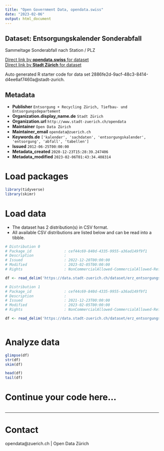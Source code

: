 ```yaml
---
title: "Open Government Data, opendata.swiss"
date: "2023-02-06"
output: html_document
---
```


## Dataset: Entsorgungskalender Sonderabfall

Sammeltage Sonderabfall nach Station / PLZ

[Direct link by **opendata.swiss** for dataset](https://opendata.swiss/de/dataset/entsorgungskalender-sonderabfall1)<br>
[Direct link by **Stadt Zürich** for dataset](https://data.stadt-zuerich.ch/dataset/erz_entsorgungskalender_sonderabfall)

Auto generated R starter code for data set 2886fe2d-9acf-48c3-8414-d4ee6af7460a@stadt-zurich.

## Metadata

- **Publisher** `Entsorgung + Recycling Zürich, Tiefbau- und Entsorgungsdepartement`
- **Organization.display_name.de** `Stadt Zürich`
- **Organization.url** `http://www.stadt-zuerich.ch/opendata`
- **Maintainer** `Open Data Zürich`
- **Maintainer_email** `opendata@zuerich.ch`
- **Keywords.de** `['kalender', 'sachdaten', 'entsorgungskalender', 'entsorgung', 'abfall', 'tabellen']`
- **Issued** `2012-06-25T00:00:00`
- **Metadata_created** `2020-12-23T15:28:39.247406`
- **Metadata_modified** `2023-02-06T01:43:34.408314`


# Load packages

```r

library(tidyverse)
library(skimr)

```

# Load data

-   The dataset has 2 distribution(s) in CSV format.
-   All available CSV distributions are listed below and can be read into a tibble.

```r

# Distribution 0
# Package_id               : cef44c69-840d-4335-9955-a36ad149f9f1
# Description              : 
# Issued                   : 2022-12-20T00:00:00
# Modified                 : 2023-02-05T00:00:00
# Rights                   : NonCommercialAllowed-CommercialAllowed-ReferenceNotRequired

df <- read_delim('https://data.stadt-zuerich.ch/dataset/erz_entsorgungskalender_sonderabfall/download/entsorgungskalender_sonderabfall_2023.csv')

# Distribution 1
# Package_id               : cef44c69-840d-4335-9955-a36ad149f9f1
# Description              : 
# Issued                   : 2021-12-23T00:00:00
# Modified                 : 2023-02-05T00:00:00
# Rights                   : NonCommercialAllowed-CommercialAllowed-ReferenceNotRequired

df <- read_delim('https://data.stadt-zuerich.ch/dataset/erz_entsorgungskalender_sonderabfall/download/entsorgungskalender_sonderabfall_2022.csv')



```

# Analyze data

```r

glimpse(df)
str(df)
skim(df)

head(df)
tail(df)

```

# Continue your code here...

```r

```

------------------------------------------------------------------------

# Contact

opendata@zuerich.ch | Open Data Zürich
